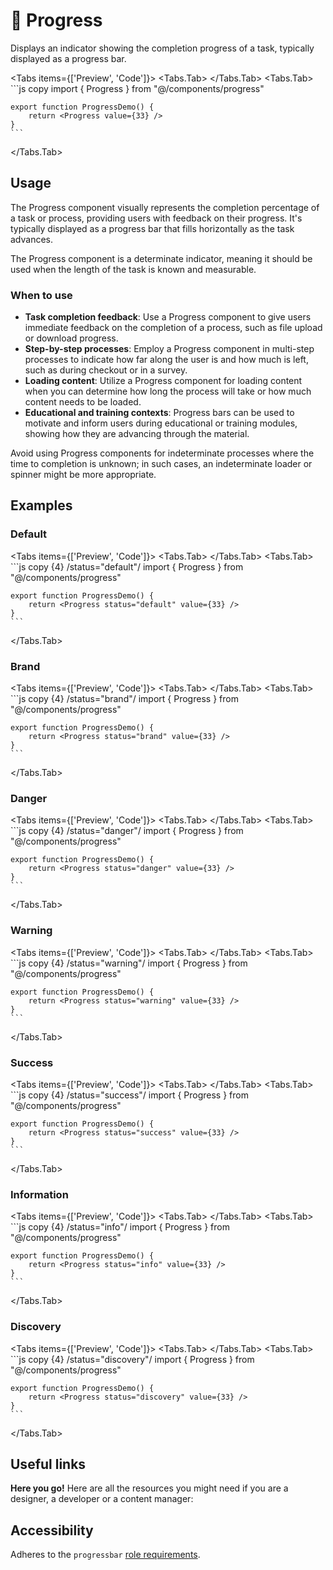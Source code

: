 
# 💠 Progress

Displays an indicator showing the completion progress of a task, typically displayed as a progress bar.

<Tabs items={['Preview', 'Code']}>
  <Tabs.Tab>
    <ProgressPreview />
  </Tabs.Tab>
  <Tabs.Tab>
    ```js copy 
    import { Progress } from "@/components/progress"

    export function ProgressDemo() { 
        return <Progress value={33} />
    }
    ```
  </Tabs.Tab>
</Tabs>

## Usage

The Progress component visually represents the completion percentage of a task or process, providing users with feedback on their progress. It's typically displayed as a progress bar that fills horizontally as the task advances.

The Progress component is a determinate indicator, meaning it should be used when the length of the task is known and measurable.

### When to use
- **Task completion feedback**: Use a Progress component to give users immediate feedback on the completion of a process, such as file upload or download progress.
- **Step-by-step processes**: Employ a Progress component in multi-step processes to indicate how far along the user is and how much is left, such as during checkout or in a survey.
- **Loading content**: Utilize a Progress component for loading content when you can determine how long the process will take or how much content needs to be loaded.
- **Educational and training contexts**: Progress bars can be used to motivate and inform users during educational or training modules, showing how they are advancing through the material.

Avoid using Progress components for indeterminate processes where the time to completion is unknown; in such cases, an indeterminate loader or spinner might be more appropriate.

## Examples

### Default

<Tabs items={['Preview', 'Code']}>
  <Tabs.Tab>
    <ProgressDefault />
  </Tabs.Tab>
  <Tabs.Tab>
    ```js copy {4} /status="default"/
    import { Progress } from "@/components/progress"

    export function ProgressDemo() { 
        return <Progress status="default" value={33} />
    }
    ```
  </Tabs.Tab>
</Tabs>

### Brand

<Tabs items={['Preview', 'Code']}>
  <Tabs.Tab>
    <ProgressBrand />
  </Tabs.Tab>
  <Tabs.Tab>
    ```js copy {4} /status="brand"/
    import { Progress } from "@/components/progress"

    export function ProgressDemo() { 
        return <Progress status="brand" value={33} />
    }
    ```
  </Tabs.Tab>
</Tabs>

### Danger

<Tabs items={['Preview', 'Code']}>
  <Tabs.Tab>
    <ProgressDanger />
  </Tabs.Tab>
  <Tabs.Tab>
    ```js copy {4} /status="danger"/
    import { Progress } from "@/components/progress"

    export function ProgressDemo() { 
        return <Progress status="danger" value={33} />
    }
    ```
  </Tabs.Tab>
</Tabs>

### Warning

<Tabs items={['Preview', 'Code']}>
  <Tabs.Tab>
    <ProgressWarning />
  </Tabs.Tab>
  <Tabs.Tab>
    ```js copy {4} /status="warning"/
    import { Progress } from "@/components/progress"

    export function ProgressDemo() { 
        return <Progress status="warning" value={33} />
    }
    ```
  </Tabs.Tab>
</Tabs>

### Success

<Tabs items={['Preview', 'Code']}>
  <Tabs.Tab>
    <ProgressSuccess />
  </Tabs.Tab>
  <Tabs.Tab>
    ```js copy {4} /status="success"/
    import { Progress } from "@/components/progress"

    export function ProgressDemo() { 
        return <Progress status="success" value={33} />
    }
    ```
  </Tabs.Tab>
</Tabs>

### Information

<Tabs items={['Preview', 'Code']}>
  <Tabs.Tab>
    <ProgressInfo />
  </Tabs.Tab>
  <Tabs.Tab>
    ```js copy {4} /status="info"/
    import { Progress } from "@/components/progress"

    export function ProgressDemo() { 
        return <Progress status="info" value={33} />
    }
    ```
  </Tabs.Tab>
</Tabs>

### Discovery

<Tabs items={['Preview', 'Code']}>
  <Tabs.Tab>
    <ProgressDiscovery />
  </Tabs.Tab>
  <Tabs.Tab>
    ```js copy {4} /status="discovery"/
    import { Progress } from "@/components/progress"

    export function ProgressDemo() { 
        return <Progress status="discovery" value={33} />
    }
    ```
  </Tabs.Tab>
</Tabs>

## Useful links

**Here you go!** Here are all the resources you might need if you are a designer, a developer or a content manager:

<Cards className='mt-8'>
  <Card
    title="🤖 Storybook"
    href="https://main--653e613f4feb85c1b6467ba7.chromatic.com/?path=/docs/components-progress--documentation"
  />
  <Card
    title="🪄 Figma"
    href="https://www.figma.com/file/acdO58jx9zgGfkKu6htrx2/%F0%9F%94%B5-Fusillo-Design-System?type=design&node-id=540%3A8872&mode=design&t=BNqih1pZMuav038B-1"
  />
</Cards>

## Accessibility

Adheres to the `progressbar` [role requirements](https://www.w3.org/WAI/ARIA/apg/patterns/meter/).

